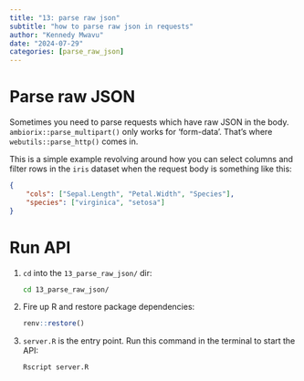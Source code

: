 ```yaml
---
title: "13: parse raw json"
subtitle: "how to parse raw json in requests"
author: "Kennedy Mwavu"
date: "2024-07-29"
categories: [parse_raw_json]
---
```


# Parse raw JSON

Sometimes you need to parse requests which have raw JSON in the body.
`ambiorix::parse_multipart()` only works for 'form-data'. That's where `webutils::parse_http()` comes in.

This is a simple example revolving around how you can select columns and filter
rows in the `iris` dataset when the request body is something like this:

```json
{
    "cols": ["Sepal.Length", "Petal.Width", "Species"],
    "species": ["virginica", "setosa"]
}
```

# Run API

1. `cd` into the `13_parse_raw_json/` dir:

   ```bash
   cd 13_parse_raw_json/
   ```
1. Fire up R and restore package dependencies:

   ```r
   renv::restore()
   ```
1. `server.R` is the entry point. Run this command in the terminal to start the API:

   ```bash
   Rscript server.R
   ```
